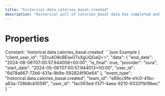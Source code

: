 ```yaml
---
title: "historical.data.calories_basal.created"
description: "Historical pull of calories_basal data has completed and you can now pull data for this resource."
---
```

# Properties
<ResponseField name="event_type" type="const string" required="true">
Constant: `historical.data.calories_basal.created`
</ResponseField>
<ResponseField name="team_id" type="string" required="true">
</ResponseField>
<ResponseField name="user_id" type="string" required="true">
</ResponseField>
<ResponseField name="client_user_id" type="string" required="true">
</ResponseField>
<ResponseField name="data" type="HistoricalDataCreated" required="true">
<Expandable title="HistoricalDataCreated" defaultOpen="true">
<ResponseField name="user_id" type="string" required="true">
</ResponseField>
<ResponseField name="start_date" type="string" required="true">
</ResponseField>
<ResponseField name="end_date" type="string" required="true">
</ResponseField>
<ResponseField name="is_final" type="boolean" required="true">
</ResponseField>
<ResponseField name="provider" type="string" required="true">
</ResponseField>
</Expandable>
</ResponseField>
<ResponseExample>
```json Example
{
  "client_user_id": "3Zru4O8cBEiwGTsXgUQGaQ==",
  "data": {
    "end_date": "2024-08-06T07:00:57.944058+00:00",
    "is_final": true,
    "provider": "oura",
    "start_date": "2024-05-08T07:00:57.944013+00:00",
    "user_id": "6d78a667-72b6-431a-9b9e-592824f90e64"
  },
  "event_type": "historical.data.calories_basal.created",
  "team_id": "e89cc9fe-e1c0-41bc-a83a-728b8cb1056f",
  "user_id": "fac593ed-f371-4aea-9210-9332f1b19bec"
}
```
</ResponseExample>
